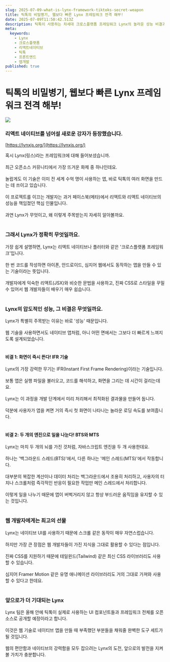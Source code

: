 ```yaml
---
slug: 2025-07-09-what-is-lynx-framework-tiktoks-secret-weapon
title: 틱톡의 비밀병기, 웹보다 빠른 Lynx 프레임워크 전격 해부!
date: 2025-07-09T11:50:42.513Z
description: 틱톡이 사용하는 차세대 크로스플랫폼 프레임워크 Lynx의 놀라운 성능 비결과 핵심 아키텍처를 쉽게 알아봅니다.
meta:
  keywords:
    - Lynx
    - 크로스플랫폼
    - 리액트네이티브
    - 틱톡
    - 프론트엔드
    - 앱개발
published: true
---
```


# 틱톡의 비밀병기, 웹보다 빠른 Lynx 프레임워크 전격 해부!

![](https://blogger.googleusercontent.com/img/b/R29vZ2xl/AVvXsEjIc7NBfZdNQdw4Yi1xRdJOnpaPwApqmnfLxrd9cuDq1jpaPkZAcLcFrLnr10MZx-P_iJUixQoeRo335LaDHkOGvIh0zuHp-ENaMLP1kFB1eUUt35ytRpSRpyrWamO1O2dI1Y8fF7vRN4zJ0-6R8t0i73uYWJ-zgNj8idFz8Mida-KEOyZYHKHQ-jts6Hk/s16000/%E1%84%89%E1%85%B3%E1%84%8F%E1%85%B3%E1%84%85%E1%85%B5%E1%86%AB%E1%84%89%E1%85%A3%E1%86%BA%202025-07-09%20%E1%84%8B%E1%85%A9%E1%84%92%E1%85%AE%208.51.21.png)

### 리액트 네이티브를 넘어설 새로운 강자가 등장했습니다.

[https://lynxjs.org/](https://lynxjs.org/)

혹시 Lynx(링스)라는 프레임워크에 대해 들어보셨습니까.<br /><br />최근 오픈소스 커뮤니티에서 가장 뜨거운 화제 중 하나인데요.<br /><br />놀랍게도 이 기술은 이미 전 세계 수억 명이 사용하는 앱, 바로 틱톡의 여러 화면을 만드는 데 쓰이고 있습니다.<br /><br />이 프로젝트를 이끄는 개발자는 과거 페이스북(메타)에서 리액트와 리액트 네이티브의 성능을 책임졌던 핵심 인물입니다.<br /><br />과연 Lynx가 무엇이고, 왜 이렇게 주목받는지 자세히 알아볼까요.<br /><br />

### 그래서 Lynx가 정확히 무엇일까요.

가장 쉽게 설명하면, Lynx는 리액트 네이티브나 플러터와 같은 '크로스플랫폼 프레임워크'입니다.<br /><br />한 번 코드를 작성하면 아이폰, 안드로이드, 심지어 웹에서도 동작하는 앱을 만들 수 있는 기술이라는 뜻입니다.<br /><br />개발자에게 익숙한 리액트(JSX)와 비슷한 문법을 사용하고, 진짜 CSS로 스타일을 꾸밀 수 있어서 웹 개발자들이 배우기 매우 쉽습니다.<br /><br />

### Lynx의 압도적인 성능, 그 비결은 무엇일까요.

Lynx가 특별히 주목받는 이유는 바로 '성능' 때문입니다.<br /><br />웹 기술을 사용하면서도 네이티브 앱처럼, 아니 어떤 면에서는 그보다 더 빠르게 느껴지도록 설계되었습니다.<br /><br />

#### 비결 1: 화면이 즉시 뜬다! IFR 기술

Lynx의 가장 강력한 무기는 IFR(Instant First Frame Rendering)이라는 기술입니다.<br /><br />보통 앱은 실행 파일을 불러오고, 코드를 해석하고, 화면을 그리는 데 시간이 걸리는데요.<br /><br />Lynx는 이 과정을 개발 단계에서 미리 처리해서 최적화된 결과물을 만들어 둡니다.<br /><br />덕분에 사용자가 앱을 켜면 거의 즉시 첫 화면이 나타나는 놀라운 로딩 속도를 보여줍니다.<br /><br />

#### 비결 2: 두 개의 엔진으로 일을 나눈다! BTS와 MTS

Lynx는 마치 두 개의 뇌를 가진 것처럼, 자바스크립트 엔진을 두 개 사용한데요.<br /><br />하나는 '백그라운드 스레드(BTS)'에서, 다른 하나는 '메인 스레드(MTS)'에서 작동합니다.<br /><br />대부분의 복잡한 계산이나 데이터 처리는 백그라운드에서 조용히 처리하고, 사용자의 터치나 스크롤처럼 즉각적인 반응이 필요한 작업만 메인 스레드에서 처리합니다.<br /><br />이렇게 일을 나누기 때문에 앱이 버벅거리지 않고 항상 부드러운 움직임을 유지할 수 있는 것입니다.<br /><br />

### 웹 개발자에게는 최고의 선물

Lynx는 네이티브 UI를 사용하기 때문에 스크롤 같은 동작이 매우 자연스럽습니다.<br /><br />하지만 가장 큰 장점은 웹 개발자들이 가진 지식을 그대로 활용할 수 있다는 점입니다.<br /><br />진짜 CSS를 지원하기 때문에 테일윈드(Tailwind) 같은 최신 CSS 라이브러리도 사용할 수 있습니다.<br /><br />심지어 Framer Motion 같은 유명 애니메이션 라이브러리도 거의 그대로 가져와 사용할 수 있다고 한데요.<br /><br />

### 앞으로가 더 기대되는 Lynx

Lynx 팀은 올해 안에 틱톡이 실제로 사용하는 UI 컴포넌트들과 프레임워크 전체를 오픈소스로 공개할 예정이라고 합니다.<br /><br />이것은 웹 기술로 네이티브 앱을 만들 때 부족했던 부분들을 채워줄 완벽한 도구 세트가 될 것입니다.<br /><br />웹의 편안함과 네이티브의 강력함을 모두 잡으려는 Lynx의 도전, 앞으로의 발전을 지켜볼 가치가 충분합니다.<br /><br />